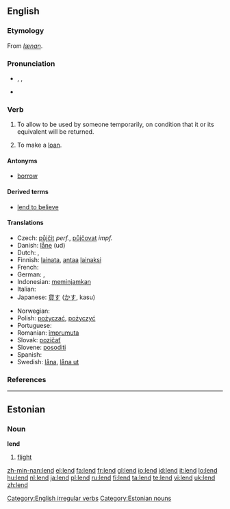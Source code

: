 ==English==

===Etymology===
From {{OE.}} ''[[lænan]]''.

===Pronunciation===
* {{enPR|lĕnd}}, {{IPA|/lɛnd/}}, {{SAMPA|/lEnd/}}
* {{audio|en-us-lend.ogg|Audio (US)}}
*: {{rhymes|ɛnd}}

===Verb===
{{en-verb|lends|lending|lent}}

# {{transitive}} To allow to be used by someone temporarily, on condition that it or its equivalent will be returned.
# {{intransitive}} To make a [[loan]].

====Antonyms====
* [[borrow]]

====Derived terms====
* [[lend to believe]]

====Translations====
{{trans-top|to allow to be used temporarily}}
* Czech: [[půjčit]] ''perf.'', [[půjčovat]] ''impf.''
* Danish: [[låne]] (ud)
* Dutch: {{t+|nl|lenen}}, {{t+|nl|uitlenen}}
* Finnish: [[lainata]], [[antaa]] [[laina]]ksi
* French: {{t+|fr|prêter}}
* German: {{t+|de|leihen}}, {{t+|de|verleihen}}
* Indonesian: [[pinjam|meminjamkan]]
* Italian: {{t+|it|prestare}}
* Japanese: [[貸す]] ([[かす]], kasu)
{{trans-mid}}
* Norwegian: {{t-|no|låne}}
* Polish: [[pożyczać]], [[pożyczyć]]
* Portuguese: {{t+|pt|emprestar}}
* Romanian: [[împrumuta]]
* Slovak: [[pozičať]]
* Slovene: [[posoditi]]
* Spanish: {{t-|es|prestar}}
* Swedish: [[låna]], [[låna ut]]
{{trans-bottom}}

===References===
{{R:Century 1911}}
{{R:Webster 1913}}

[[Category:English irregular verbs]]

----

==Estonian==

===Noun===
'''lend'''

# [[flight]]

[[Category:Estonian nouns]]

[[zh-min-nan:lend]]
[[el:lend]]
[[fa:lend]]
[[fr:lend]]
[[gl:lend]]
[[io:lend]]
[[id:lend]]
[[it:lend]]
[[lo:lend]]
[[hu:lend]]
[[nl:lend]]
[[ja:lend]]
[[pl:lend]]
[[ru:lend]]
[[fi:lend]]
[[ta:lend]]
[[te:lend]]
[[vi:lend]]
[[uk:lend]]
[[zh:lend]]